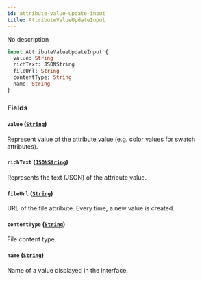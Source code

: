 ```yaml
---
id: attribute-value-update-input
title: AttributeValueUpdateInput
---
```


No description

```graphql
input AttributeValueUpdateInput {
  value: String
  richText: JSONString
  fileUrl: String
  contentType: String
  name: String
}
```

### Fields

#### `value` ([`String`](../../../developer/api-reference/scalars/string))

Represent value of the attribute value (e.g. color values for swatch attributes).

#### `richText` ([`JSONString`](../../../developer/api-reference/scalars/jsonstring))

Represents the text (JSON) of the attribute value.

#### `fileUrl` ([`String`](../../../developer/api-reference/scalars/string))

URL of the file attribute. Every time, a new value is created.

#### `contentType` ([`String`](../../../developer/api-reference/scalars/string))

File content type.

#### `name` ([`String`](../../../developer/api-reference/scalars/string))

Name of a value displayed in the interface.
